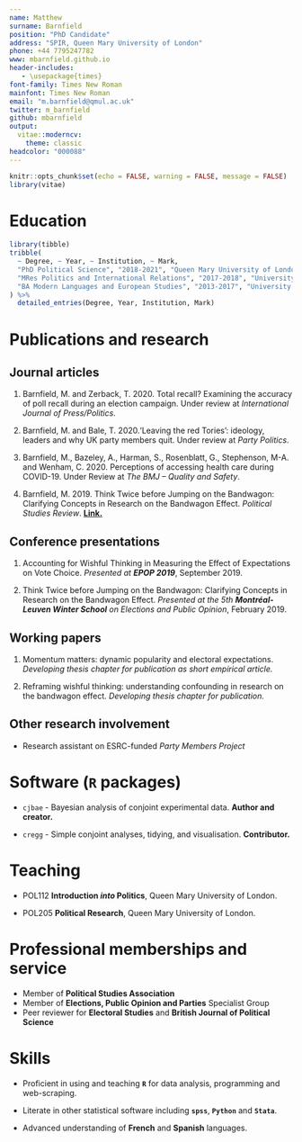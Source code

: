 ```yaml
---
name: Matthew
surname: Barnfield
position: "PhD Candidate"
address: "SPIR, Queen Mary University of London"
phone: +44 7795247782
www: mbarnfield.github.io
header-includes: 
   - \usepackage{times}
font-family: Times New Roman
mainfont: Times New Roman
email: "m.barnfield@qmul.ac.uk"
twitter: m_barnfield
github: mbarnfield
output: 
  vitae::moderncv:
    theme: classic
headcolor: "000088"
---
```


```r
knitr::opts_chunk$set(echo = FALSE, warning = FALSE, message = FALSE)
library(vitae)
```

# Education

```r
library(tibble)
tribble(
  ~ Degree, ~ Year, ~ Institution, ~ Mark,
  "PhD Political Science", "2018-2021", "Queen Mary University of London", "supervised by Philip Cowley and Javier Sajuria. Funded by a +3 ESRC studentship",
  "MRes Politics and International Relations", "2017-2018", "University of Bath", "awarded with Distinction, supervised by Peter Allen and Aurelien Mondon",
  "BA Modern Languages and European Studies", "2013-2017", "University of Bath", "First-class Hons. (awarded Gordon Horner Prize for highest average performance on degree programme)"
) %>% 
  detailed_entries(Degree, Year, Institution, Mark)
```

# Publications and research

## Journal articles

1. Barnfield, M. and Zerback, T. 2020. Total recall? Examining the accuracy of poll recall during an election campaign. Under review at *International Journal of Press/Politics*.

2. Barnfield, M. and Bale, T. 2020.‘Leaving the red Tories’: ideology, leaders and why UK party members quit. Under review at *Party Politics*.    

3. Barnfield, M., Bazeley, A., Harman, S., Rosenblatt, G., Stephenson, M-A. and Wenham, C. 2020. Perceptions of accessing health care during COVID-19. Under Review at *The BMJ -- Quality and Safety*.

4. Barnfield, M. 2019. Think Twice before Jumping on the Bandwagon: Clarifying Concepts in Research on the Bandwagon Effect. *Political Studies Review*. __[Link.](https://journals.sagepub.com/doi/full/10.1177/1478929919870691)__

## Conference presentations

1. Accounting for Wishful Thinking in Measuring the Effect of Expectations on Vote Choice. *Presented at __EPOP 2019__*, September 2019.

2. Think Twice before Jumping on the Bandwagon: Clarifying Concepts in Research on the Bandwagon Effect. *Presented at the 5th __Montréal-Leuven Winter School__ on Elections and Public Opinion*, February 2019.    

## Working papers

1. Momentum matters: dynamic popularity and electoral expectations. *Developing thesis chapter for publication as short empirical article.*

2. Reframing wishful thinking: understanding confounding in research on the bandwagon effect. *Developing thesis chapter for publication.*

## Other research involvement

- Research assistant on ESRC-funded *Party Members Project*

# Software (`R` packages)

- `cjbae` - Bayesian analysis of conjoint experimental data. __Author and creator.__      

- `cregg` - Simple conjoint analyses, tidying, and visualisation. __Contributor.__     

# Teaching

- POL112 __Introduction *into* Politics__, Queen Mary University of London.    

- POL205 __Political Research__, Queen Mary University of London.

# Professional memberships and service

- Member of __Political Studies Association__
- Member of __Elections, Public Opinion and Parties__ Specialist Group
- Peer reviewer for __Electoral Studies__ and __British Journal of Political Science__

# Skills

- Proficient in using and teaching __`R`__ for data analysis, programming and web-scraping.   

- Literate in other statistical software including __`spss`__, __`Python`__ and __`Stata`__.    

- Advanced understanding of __French__ and __Spanish__ languages. 

